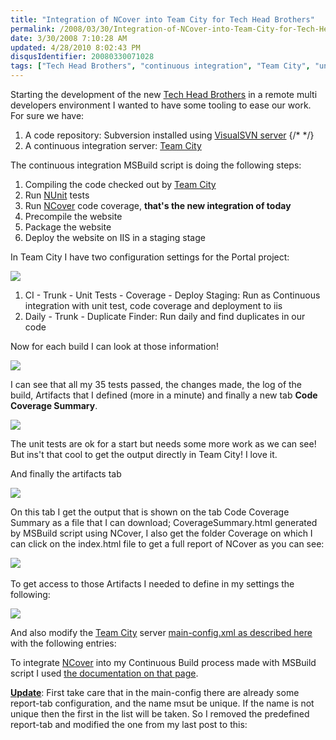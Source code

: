 ```yaml
---
title: "Integration of NCover into Team City for Tech Head Brothers"
permalink: /2008/03/30/Integration-of-NCover-into-Team-City-for-Tech-Head-Brothers/
date: 3/30/2008 7:10:28 AM
updated: 4/28/2010 8:02:43 PM
disqusIdentifier: 20080330071028
tags: ["Tech Head Brothers", "continuous integration", "Team City", "unit test"]
---
```

Starting the development of the new [Tech Head Brothers](http://www.techheadbrothers.com/) in a remote multi developers environment I wanted to have some tooling to ease our work. For sure we have:

1.  A code repository: Subversion installed using [VisualSVN server](http://www.visualsvn.com/server/) 
{/* <!-- more --> */}
2.  A continuous integration server: [Team City](http://www.jetbrains.com/teamcity/)   

The continuous integration MSBuild script is doing the following steps:

1.  Compiling the code checked out by [Team City](http://www.jetbrains.com/teamcity/) 
2.  Run [NUnit](http://www.nunit.org/index.php) tests 
3.  Run [NCover](http://www.ncover.com/) code coverage, **that's the new integration of today** 
4.  Precompile the website 
5.  Package the website 
6.  Deploy the website on IIS in a staging stage   

In Team City I have two configuration settings for the Portal project:

![](http://farm4.static.flickr.com/3275/2372322680_033772e5e5_o.jpg) 

1.  CI - Trunk - Unit Tests - Coverage - Deploy Staging: Run as Continuous integration with unit test, code coverage and deployment to iis 
2.  Daily - Trunk - Duplicate Finder: Run daily and find duplicates in our code   

Now for each build I can look at those information!

![](http://farm4.static.flickr.com/3098/2372333950_3b520ebc63_o.jpg) 

I can see that all my 35 tests passed, the changes made, the log of the build, Artifacts that I defined (more in a minute) and finally a new tab **Code Coverage Summary**.

**![](http://farm3.static.flickr.com/2267/2372340352_cfe56c226d_o.jpg)**

The unit tests are ok for a start but needs some more work as we can see! But ins't that cool to get the output directly in Team City! I love it.

And finally the artifacts tab

![](http://farm3.static.flickr.com/2012/2371509827_ab291ab62f_o.jpg)

On this tab I get the output that is shown on the tab Code Coverage Summary as a file that I can download; CoverageSummary.html generated by MSBuild script using NCover, I also get the folder Coverage on which I can click on the index.html file to get a full report of NCover as you can see:

![](http://farm3.static.flickr.com/2213/2371517047_6085955127_o.jpg)  

To get access to those Artifacts I needed to define in my settings the following:

![](http://farm4.static.flickr.com/3122/2372355906_4eabfb0f1d_o.jpg) 

And also modify the [Team City](http://www.jetbrains.com/teamcity/) server [main-config.xml as described here](http://www.jetbrains.net/confluence/display/TCD3/Including+Third-Party+Reports+in+the+Build+Results) with the following entries:

<report-tab title="Code Coverage Summary" basePath="" startPage="CoverageSummary.html" />      
<report-tab title="Code Coverage" basePath="/Coverage/" /> 

To integrate [NCover](http://www.ncover.com/) into my Continuous Build process made with MSBuild script I used [the documentation on that page](http://www.ncover.com/documentation/buildtasks).

**<u>Update</u>**: First take care that in the main-config there are already some report-tab configuration, and the name msut be unique. If the name is not unique then the first in the list will be taken. So I removed the predefined report-tab and modified the one from my last post to this:
 <report-tab title="Code Coverage Summary" basePath="" startPage="CoverageSummary.html" />     
<report-tab title="Code Coverage" basePath="Coverage" startPage="index.html" /> 
